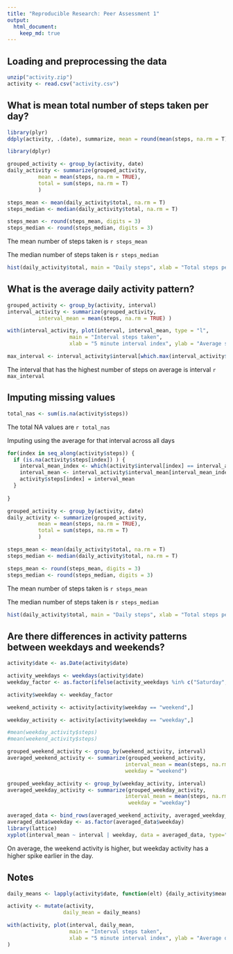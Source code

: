 ```yaml
---
title: "Reproducible Research: Peer Assessment 1"
output: 
  html_document:
    keep_md: true
---
```



## Loading and preprocessing the data

```r
unzip("activity.zip")
activity <- read.csv("activity.csv")
```


## What is mean total number of steps taken per day?


```r
library(plyr)
ddply(activity, .(date), summarize, mean = round(mean(steps, na.rm = T), 2),total = sum(steps, na.rm = T))
```

```r
library(dplyr)

grouped_activity <- group_by(activity, date) 
daily_activity <- summarize(grouped_activity, 
          mean = mean(steps, na.rm = TRUE), 
          total = sum(steps, na.rm = T) 
          )
```

```r
steps_mean <- mean(daily_activity$total, na.rm = T)
steps_median <- median(daily_activity$total, na.rm = T)

steps_mean <- round(steps_mean, digits = 3) 
steps_median <- round(steps_median, digits = 3) 
```
The mean number of steps taken is  `r steps_mean`

The median number of steps taken is `r steps_median`

```r
hist(daily_activity$total, main = "Daily steps", xlab = "Total steps per day")
```


## What is the average daily activity pattern?
```r
grouped_activity <- group_by(activity, interval) 
interval_activity <- summarize(grouped_activity, 
          interval_mean = mean(steps, na.rm = TRUE) )

with(interval_activity, plot(interval, interval_mean, type = "l",
                    main = "Interval steps taken", 
                    xlab = "5 minute interval index", ylab = "Average steps") )
```

```r
max_interval <- interval_activity$interval[which.max(interval_activity$interval_mean)]
```

The interval that has the highest number of steps on average is interval `r max_interval`



## Imputing missing values
```r
total_nas <- sum(is.na(activity$steps))
```

The total NA values are `r total_nas`

Imputing using the average for that interval across all days
```r

for(index in seq_along(activity$steps)) {
  if (is.na(activity$steps[index]) ) {
    interval_mean_index <- which(activity$interval[index] == interval_activity$interval)
    interval_mean <- interval_activity$interval_mean[interval_mean_index]
    activity$steps[index] = interval_mean
  }
 
}

```


```r

grouped_activity <- group_by(activity, date) 
daily_activity <- summarize(grouped_activity, 
          mean = mean(steps, na.rm = TRUE), 
          total = sum(steps, na.rm = T) 
          )
```

```r
steps_mean <- mean(daily_activity$total, na.rm = T)
steps_median <- median(daily_activity$total, na.rm = T)

steps_mean <- round(steps_mean, digits = 3) 
steps_median <- round(steps_median, digits = 3) 
```
The mean number of steps taken is  `r steps_mean`

The median number of steps taken is `r steps_median`

```r
hist(daily_activity$total, main = "Daily steps", xlab = "Total steps per day")
```


## Are there differences in activity patterns between weekdays and weekends?



```r
activity$date <- as.Date(activity$date)

activity_weekdays <- weekdays(activity$date)
weekday_factor <- as.factor(ifelse(activity_weekdays %in% c("Saturday", "Sunday"), "weekend", "weekday"))

activity$weekday <- weekday_factor

weekend_activity <- activity[activity$weekday == "weekend",]

weekday_activity <- activity[activity$weekday == "weekday",]

#mean(weekday_activity$steps)
#mean(weekend_activity$steps)

grouped_weekend_activity <- group_by(weekend_activity, interval) 
averaged_weekend_activity <- summarize(grouped_weekend_activity, 
                                      interval_mean = mean(steps, na.rm = TRUE),
                                      weekday = "weekend")

grouped_weekday_activity <- group_by(weekday_activity, interval) 
averaged_weekday_activity <- summarize(grouped_weekday_activity, 
                                      interval_mean = mean(steps, na.rm = TRUE),
                                       weekday = "weekday")

averaged_data <- bind_rows(averaged_weekend_activity, averaged_weekday_activity)
averaged_data$weekday <- as.factor(averaged_data$weekday)
library(lattice)
xyplot(interval_mean ~ interval | weekday, data = averaged_data, type="l", layout = c(1, 2), xlab = "Interval", ylab = "Steps", main = "Weekend vs Weekday Activity")

```

On average, the weekend activity is higher, but weekday activity has a higher spike earlier in the day.

## Notes

```r

daily_means <- lapply(activity$date, function(elt) {daily_activity$mean[which(elt == daily_activity$date, arr.ind = T)]})

activity <- mutate(activity, 
                  daily_mean = daily_means)

with(activity, plot(interval, daily_mean, 
                    main = "Interval steps taken", 
                    xlab = "5 minute interval index", ylab = "Average daily steps") 
)
```
